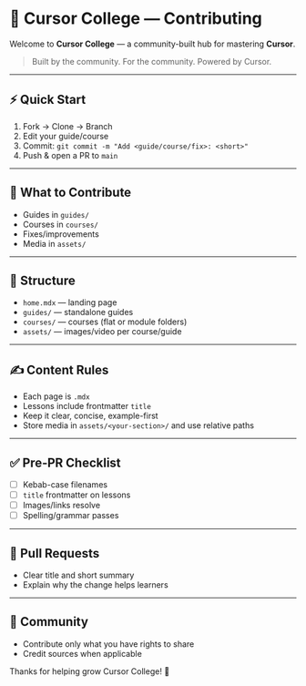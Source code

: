 # 🧠 Cursor College — Contributing

Welcome to **Cursor College** — a community-built hub for mastering **Cursor**.

> Built by the community. For the community. Powered by Cursor.

---

## ⚡ Quick Start

1. Fork → Clone → Branch
2. Edit your guide/course
3. Commit: `git commit -m "Add <guide/course/fix>: <short>"`
4. Push & open a PR to `main`

---

## 🤝 What to Contribute

- Guides in `guides/`
- Courses in `courses/`
- Fixes/improvements
- Media in `assets/`

---

## 📁 Structure

- `home.mdx` — landing page
- `guides/` — standalone guides
- `courses/` — courses (flat or module folders)
- `assets/` — images/video per course/guide

---

## ✍️ Content Rules

- Each page is `.mdx`
- Lessons include frontmatter `title`
- Keep it clear, concise, example-first
- Store media in `assets/<your-section>/` and use relative paths

---

## ✅ Pre‑PR Checklist

- [ ] Kebab-case filenames
- [ ] `title` frontmatter on lessons
- [ ] Images/links resolve
- [ ] Spelling/grammar passes

---

## 🔄 Pull Requests

- Clear title and short summary
- Explain why the change helps learners

---

## 🌟 Community

- Contribute only what you have rights to share
- Credit sources when applicable

Thanks for helping grow Cursor College! 🙌
